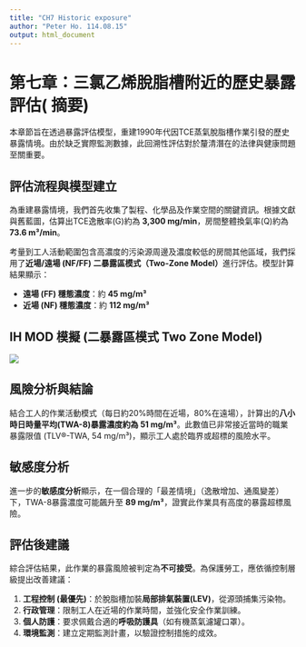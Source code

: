 ```yaml
---
title: "CH7 Historic exposure"
author: "Peter Ho. 114.08.15"
output: html_document
---
```


# **第七章：三氯乙烯脫脂槽附近的歷史暴露評估( 摘要)**

本章節旨在透過暴露評估模型，重建1990年代因TCE蒸氣脫脂槽作業引發的歷史暴露情境。由於缺乏實際監測數據，此回溯性評估對於釐清潛在的法律與健康問題至關重要。

## **評估流程與模型建立**

為重建暴露情境，我們首先收集了製程、化學品及作業空間的關鍵資訊。根據文獻與舊藍圖，估算出TCE逸散率(G)約為 **3,300 mg/min**，房間整體換氣率(Q)約為 **73.6 m³/min**。

考量到工人活動範圍包含高濃度的污染源周邊及濃度較低的房間其他區域，我們採用了**近場/遠場 (NF/FF) 二暴露區模式（Two-Zone Model）**進行評估。模型計算結果顯示：

-   **遠場 (FF) 穩態濃度**：約 **45 mg/m³**\
-   **近場 (NF) 穩態濃度**：約 **112 mg/m³**

## IH MOD 模擬 (二暴露區模式 Two Zone Model)

![](docs/info/images/CH7.png)

## **風險分析與結論**

結合工人的作業活動模式（每日約20%時間在近場，80%在遠場），計算出的**八小時日時量平均(TWA-8)暴露濃度約為 51 mg/m³**。此數值已非常接近當時的職業暴露限值 (TLV®-TWA, 54 mg/m³)，顯示工人處於臨界或超標的風險水平。

## **敏感度分析**

進一步的**敏感度分析**顯示，在一個合理的「最差情境」（逸散增加、通風變差）下，TWA-8暴露濃度可能飆升至 **89 mg/m³**，證實此作業具有高度的暴露超標風險。

## **評估後建議**

綜合評估結果，此作業的暴露風險被判定為**不可接受**。為保護勞工，應依循控制層級提出改善建議：

1.  **工程控制 (最優先)**：於脫脂槽加裝**局部排氣裝置(LEV)**，從源頭捕集污染物。\
2.  **行政管理**：限制工人在近場的作業時間，並強化安全作業訓練。\
3.  **個人防護**：要求佩戴合適的**呼吸防護具**（如有機蒸氣濾罐口罩）。\
4.  **環境監測**：建立定期監測計畫，以驗證控制措施的成效。
